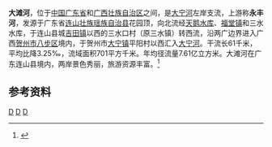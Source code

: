 {{Infobox River
  | river_name      = 大滩河
  | image_name      =
  | image_size      = 
  | caption         = 
  | origin          = [[广东省|广东省]][[连山壮族瑶族自治县|连山壮族瑶族自治县]]花园顶
  | mouth           = [[广西壮族自治区|广西壮族自治区]][[贺州市|贺州市]][[八步区|八步区]][[大宁镇|大宁镇]]平阳村以西[[大宁河_(贺江)|大宁河]]
  | basin_countries = 广东连山县，广西贺州市
  | length          = 61 km
  | elevation       = 
  | mouth_elevation = 
  | discharge       = 24.13 m<sup>3</sup>/s
  | watershed       = 701 km<sup>2</sup>
}}
'''大滩河'''，位于[[中国|中国]][[广东省|广东省]]和[[广西壮族自治区|广西壮族自治区]]之间，是[[大宁河_(贺江)|大宁河]]左岸支流，上游称'''永丰河'''，发源于广东省[[连山壮族瑶族自治县|连山壮族瑶族自治县]]花园顶，向北流经[[天鹅水库|天鹅水库]]、[[福堂镇|福堂镇]]和三水水库，于连山县城[[吉田镇|吉田镇]]以西的三水口村（原三水镇）转西流，沿两广边界进入广西[[贺州市|贺州市]][[八步区|八步区]]境内，于贺州市[[大宁镇|大宁镇]]平阳村以西汇入[[大宁河_(贺江)|大宁河]]。干流长61千米，平均比降3.25‰，流域面积701平方千米。年均径流量7.61亿立方米。大滩河在广东连山县境内，两岸景色秀丽，旅游资源丰富。<ref name="中国河湖大典">{{cite book zh |author=《[[中国河湖大典|中国河湖大典]]》编纂委员会 |title=《中国河湖大典·珠江卷》 |format=M |edition=1 |location=北京 |publisher=中国水利水电出版社 |date=2013年1月 |pages=207页 |id= ISBN 978-7-5170-0561-2}}</ref>

==参考资料==
{{reflist}}

[[Category:賀江水系|D]]
[[Category:广东河流|D]]
[[Category:广西河流|D]]